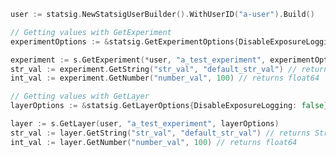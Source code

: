```go
user := statsig.NewStatsigUserBuilder().WithUserID("a-user").Build()

// Getting values with GetExperiment
experimentOptions := &statsig.GetExperimentOptions{DisableExposureLogging: false}

experiment := s.GetExperiment(*user, "a_test_experiment", experimentOptions)
str_val := experiment.GetString("str_val", "default_str_val") // returns String
int_val := experiment.GetNumber("number_val", 100) // returns float64

// Getting values with GetLayer
layerOptions := &statsig.GetLayerOptions{DisableExposureLogging: false}

layer := s.GetLayer(user, "a_test_experiment", layerOptions)
str_val := layer.GetString("str_val", "default_str_val") // returns String
int_val := layer.GetNumber("number_val", 100) // returns float64

```
